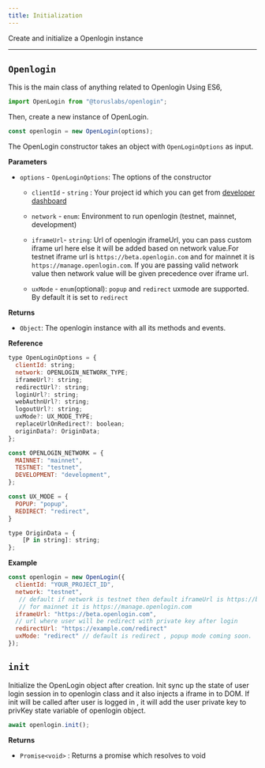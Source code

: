 ```yaml
---
title: Initialization
---
```


Create and initialize a Openlogin instance

---

## `Openlogin`

This is the main class of anything related to Openlogin
Using ES6,

```javascript
import OpenLogin from "@toruslabs/openlogin";
```

Then, create a new instance of OpenLogin.

```javascript
const openlogin = new OpenLogin(options);
```

The OpenLogin constructor takes an object with `OpenLoginOptions` as input.

**Parameters**

- `options` - `OpenLoginOptions`: The options of the constructor
  - `clientId` - `string` : Your project id which you can get from [developer dashboard](https://developer.tor.us/)
  - `network` - `enum`: Environment to run openlogin (testnet, mainnet, development)
  - `iframeUrl`- `string`: Url of openlogin iframeUrl, you can pass custom iframe url here else
  it will be added based on network value.For testnet iframe url is `https://beta.openlogin.com`  and
  for mainnet it is `https://manage.openlogin.com`. If you are passing valid network value then network value
  will be given precedence over iframe url.

  - `uxMode` - `enum`(optional): `popup` and `redirect` uxmode are supported. By default it is set to `redirect`

**Returns**

- `Object`: The openlogin instance with all its methods and events.

**Reference**

```javascript
type OpenLoginOptions = {
  clientId: string;
  network: OPENLOGIN_NETWORK_TYPE;
  iframeUrl?: string;
  redirectUrl?: string;
  loginUrl?: string;
  webAuthnUrl?: string;
  logoutUrl?: string;
  uxMode?: UX_MODE_TYPE;
  replaceUrlOnRedirect?: boolean;
  originData?: OriginData;
};

const OPENLOGIN_NETWORK = {
  MAINNET: "mainnet",
  TESTNET: "testnet",
  DEVELOPMENT: "development",
};

const UX_MODE = {
  POPUP: "popup",
  REDIRECT: "redirect",
}

type OriginData = {
    [P in string]: string;
};
```

**Example**

```javascript
const openlogin = new OpenLogin({
  clientId: "YOUR_PROJECT_ID",
  network: "testnet",
   // default if network is testnet then default iframeUrl is https://beta.openlogin.com
   // for mainnet it is https://manage.openlogin.com
  iframeUrl: "https://beta.openlogin.com",
  // url where user will be redirect with private key after login
  redirectUrl: "https://example.com/redirect"
  uxMode: "redirect" // default is redirect , popup mode coming soon.
});
```

## `init`

Initialize the OpenLogin object after creation. Init sync up the state of user login session in
to openlogin class and it also injects a iframe in to DOM.
If init will be called after user is logged in , it will add
the user private key to privKey state variable of openlogin object.

```javascript
await openlogin.init();
```

**Returns**

- `Promise<void>` : Returns a promise which resolves to void
